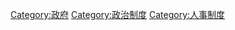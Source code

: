 {{Commonscat|Civil services}}
{{Catmore}}

[[Category:政府|Category:政府]]
[[Category:政治制度|Category:政治制度]]
[[Category:人事制度|Category:人事制度]]